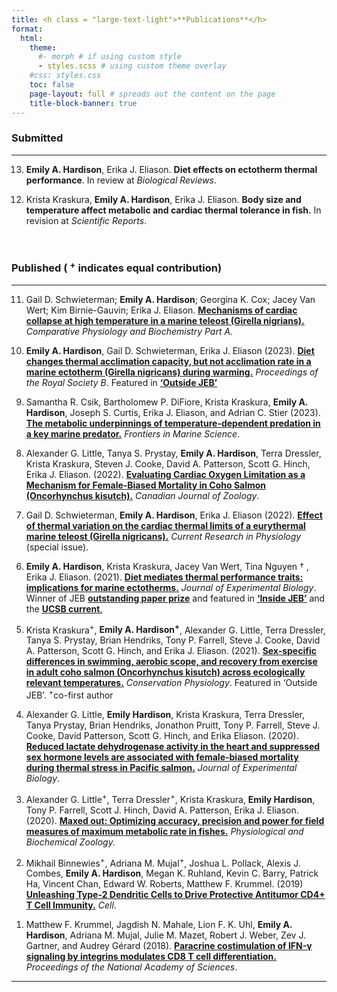 ```yaml
---
title: <h class = "large-text-light">**Publications**</h>
format:
  html:
    theme: 
      #- morph # if using custom style 
      - styles.scss # using custom theme overlay
    #css: styles.css
    toc: false
    page-layout: full # spreads out the content on the page
    title-block-banner: true
---
```




```{=html}
<style>

#title-block-header {
  margin-block-end: 2rem;
  position: relative;
  margin-top: -1px;
  height: 75px;
}

.large-gray-text {
  letter-spacing: 3px;
  font-weight: 500;
  color:  $cream;
  //text-transform: uppercase;
}

</style>
```
### Submitted

------------------------------------------------------------------------

<!-- -->

13. **Emily A. Hardison**, Erika J. Eliason. **Diet effects on ectotherm thermal performance**. In review at *Biological Reviews*.

<!-- -->

12. Krista Kraskura, **Emily A. Hardison**, Erika J. Eliason. **Body size and temperature affect metabolic and cardiac thermal tolerance in fish.** In revision at *Scientific Reports*.

<br>

### Published ( ^+^ indicates equal contribution)

------------------------------------------------------------------------

11. Gail D. Schwieterman; **Emily A. Hardison**; Georgina K. Cox; Jacey Van Wert; Kim Birnie-Gauvin; Erika J. Eliason. [[**Mechanisms of cardiac collapse at high temperature in a marine teleost (Girella nigrians).**]{.underline}](https://doi.org/10.1016/j.cbpa.2023.111512) *Comparative Physiology and Biochemistry Part A*.

<!-- -->

10. **Emily A. Hardison**, Gail D. Schwieterman, Erika J. Eliason (2023). [[**Diet changes thermal acclimation capacity, but not acclimation rate in a marine ectotherm (Girella nigricans) during warming.**]{.underline}](https://doi.org/10.1098/rspb.2022.2505) *Proceedings of the Royal Society B*. Featured in [[**'Outside JEB'**]{.underline}](https://journals.biologists.com/jeb/article/226/11/JEB245012/313571/Hot-hearts-can-beat-faster-when-meat-is-on-the)

<!-- -->

9.  Samantha R. Csik, Bartholomew P. DiFiore, Krista Kraskura, **Emily A. Hardison**, Joseph S. Curtis, Erika J. Eliason, and Adrian C. Stier (2023). [[**The metabolic underpinnings of temperature-dependent predation in a key marine predator.**]{.underline}](https://doi.org/10.3389/fmars.2023.1072807) *Frontiers in Marine Science*.

<!-- -->

8.  Alexander G. Little, Tanya S. Prystay, **Emily A. Hardison**, Terra Dressler, Krista Kraskura, Steven J. Cooke, David A. Patterson, Scott G. Hinch, Erika J. Eliason. (2022). [[**Evaluating Cardiac Oxygen Limitation as a Mechanism for Female-Biased Mortality in Coho Salmon (Oncorhynchus kisutch).**]{.underline}](https://doi.org/10.1139/cjz-2022-0072.) *Canadian Journal of Zoology*.

<!-- -->

7.  Gail D. Schwieterman, **Emily A. Hardison**, Erika J. Eliason (2022). [[**Effect of thermal variation on the cardiac thermal limits of a eurythermal marine teleost (Girella nigricans).**]{.underline}](https://doi.org/10.1016/j.crphys.2022.02.002.) *Current Research in Physiology* (special issue).

<!-- -->

6.  **Emily A. Hardison**, Krista Kraskura, Jacey Van Wert, Tina Nguyen † , Erika J. Eliason. (2021). [[**Diet mediates thermal performance traits: implications for marine ectotherms.**]{.underline}](https://doi.org/10.1242/jeb.242846.) *Journal of Experimental Biology*. Winner of JEB [[**outstanding paper prize**]{.underline}](https://journals.biologists.com/jeb/article/225/2/jeb243996/274150) and featured in [[**'Inside JEB'**]{.underline}](https://journals.biologists.com/jeb/article/224/21/jeb243659/272690/Diet-alters-how-opaleyes-cope-with-heat?searchresult=1) and the [[**UCSB current**]{.underline}](https://www.news.ucsb.edu/2021/020487/opaleye-opening-result)[.]{.underline}

<!-- -->

5.  Krista Kraskura^+^, **Emily A. Hardison^+^**, Alexander G. Little, Terra Dressler, Tanya S. Prystay, Brian Hendriks, Tony P. Farrell, Steve J. Cooke, David A. Patterson, Scott G. Hinch, and Erika J. Eliason. (2021). [[**Sex-specific differences in swimming, aerobic scope, and recovery from exercise in adult coho salmon (Oncorhynchus kisutch) across ecologically relevant temperatures.**]{.underline}](https://doi.org/10.1093/conphys/coab016) *Conservation Physiology*. Featured in 'Outside JEB'. ^+^co-first author

<!-- -->

4.  Alexander G. Little, **Emily Hardison**, Krista Kraskura, Terra Dressler, Tanya Prystay, Brian Hendriks, Jonathon Pruitt, Tony P. Farrell, Steve J. Cooke, David Patterson, Scott G. Hinch, and Erika Eliason. (2020). [[**Reduced lactate dehydrogenase activity in the heart and suppressed sex hormone levels are associated with female-biased mortality during thermal stress in Pacific salmon.**]{.underline}](https://doi.org/10.1242/jeb.214841) *Journal of Experimental Biology*.

<!-- -->

3.  Alexander G. Little^+^, Terra Dressler^+^, Krista Kraskura, **Emily Hardison**, Tony P. Farrell, Scott J. Hinch, David A. Patterson, Erika J. Eliason. (2020). [[**Maxed out: Optimizing accuracy, precision and power for field measures of maximum metabolic rate in fishes.**]{.underline}](https://doi.org/10.1086/708673.) *Physiological and Biochemical Zoology.*

<!-- -->

2.  Mikhail Binnewies^+^, Adriana M. Mujal^+^, Joshua L. Pollack, Alexis J. Combes, **Emily A. Hardison**, Megan K. Ruhland, Kevin C. Barry, Patrick Ha, Vincent Chan, Edward W. Roberts, Matthew F. Krummel. (2019) [[**Unleashing Type-2 Dendritic Cells to Drive Protective Antitumor CD4+ T Cell Immunity**]{.underline}**.**](https://doi.org/10.1016/J.CELL.2019.02.005) *Cell*.

<!-- -->

1.  Matthew F. Krummel, Jagdish N. Mahale, Lion F. K. Uhl, **Emily A. Hardison**, Adriana M. Mujal, Julie M. Mazet, Robert J. Weber, Zev J. Gartner, and Audrey Gérard (2018). [[**Paracrine costimulation of IFN-γ signaling by integrins modulates CD8 T cell differentiation.**]{.underline}](https://doi.org/10.1073/pnas.1804556115) *Proceedings of the National Academy of Sciences*.

------------------------------------------------------------------------

